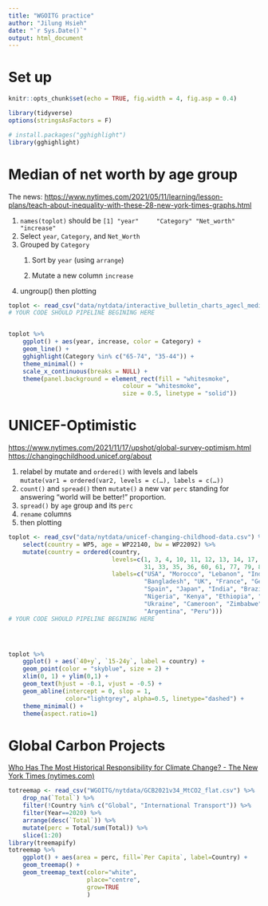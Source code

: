 ```yaml
---
title: "WGOITG practice"
author: "Jilung Hsieh"
date: "`r Sys.Date()`"
output: html_document
---
```


# Set up

```r
knitr::opts_chunk$set(echo = TRUE, fig.width = 4, fig.asp = 0.4)
```

```r
library(tidyverse)
options(stringsAsFactors = F)

# install.packages("gghighlight")
library(gghighlight)
```

# Median of net worth by age group

The news: <https://www.nytimes.com/2021/05/11/learning/lesson-plans/teach-about-inequality-with-these-28-new-york-times-graphs.html>

1.  `names(toplot)` should be `[1] "year"     "Category" "Net_worth"       "increase"`
2.  Select `year`, `Category`, and `Net_Worth`
3.  Grouped by `Category`
    1.  Sort by `year` (using `arrange`)

    2.  Mutate a new column `increase`
4.  ungroup() then plotting

```r
toplot <- read_csv("data/nytdata/interactive_bulletin_charts_agecl_median.csv")
# YOUR CODE SHOULD PIPELINE BEGINING HERE 



```

```r
toplot %>%    
    ggplot() + aes(year, increase, color = Category) + 
    geom_line() + 
    gghighlight(Category %in% c("65-74", "35-44")) + 
    theme_minimal() + 
    scale_x_continuous(breaks = NULL) + 
    theme(panel.background = element_rect(fill = "whitesmoke",
                                colour = "whitesmoke",
                                size = 0.5, linetype = "solid"))
```

# UNICEF-Optimistic

<https://www.nytimes.com/2021/11/17/upshot/global-survey-optimism.html> <https://changingchildhood.unicef.org/about>

1.  relabel by mutate and `ordered()` with levels and labels\
    `mutate(var1 = ordered(var2, levels = c(…), labels = c(…))`
2.  `count()` and `spread()` then `mutate()` a new var `perc` standing for answering "world will be better!" proportion.
3.  `spread()` by `age` group and its `perc`
4.  `rename` columns
5.  then plotting

```r

toplot <- read_csv("data/nytdata/unicef-changing-childhood-data.csv") %>% 
    select(country = WP5, age = WP22140, bw = WP22092) %>%
    mutate(country = ordered(country, 
                             levels=c(1, 3, 4, 10, 11, 12, 13, 14, 17, 29, 
                                      31, 33, 35, 36, 60, 61, 77, 79, 81, 87, 165), 
                             labels=c("USA", "Morocco", "Lebanon", "Indonesia",
                                      "Bangladesh", "UK", "France", "Germany",
                                      "Spain", "Japan", "India", "Brazil", 
                                      "Nigeria", "Kenya", "Ethiopia", "Mali", 
                                      "Ukraine", "Cameroon", "Zimbabwe",
                                      "Argentina", "Peru")))
# YOUR CODE SHOULD PIPELINE BEGINING HERE 





```

```r
toplot %>% 
    ggplot() + aes(`40+y`, `15-24y`, label = country) + 
    geom_point(color = "skyblue", size = 2) + 
    xlim(0, 1) + ylim(0,1) + 
    geom_text(hjust = -0.1, vjust = -0.5) + 
    geom_abline(intercept = 0, slop = 1, 
                color="lightgrey", alpha=0.5, linetype="dashed") + 
    theme_minimal() + 
    theme(aspect.ratio=1)
```

# Global Carbon Projects

[Who Has The Most Historical Responsibility for Climate Change? - The New York Times (nytimes.com)](https://www.nytimes.com/interactive/2021/11/12/climate/cop26-emissions-compensation.html?campaign_id=29&emc=edit_up_20211112&instance_id=45236&nl=the-upshot&regi_id=52022771&segment_id=74222&te=1&user_id=7cc6d9cd8f523e256ae41958ee8a9cb5)

```r

totreemap <- read_csv("WGOITG/nytdata/GCB2021v34_MtCO2_flat.csv") %>% 
    drop_na(`Total`) %>%
    filter(!Country %in% c("Global", "International Transport")) %>%
    filter(Year==2020) %>%
    arrange(desc(`Total`)) %>%
    mutate(perc = Total/sum(Total)) %>%
    slice(1:20)
library(treemapify)
totreemap %>%
    ggplot() + aes(area = perc, fill=`Per Capita`, label=Country) +
    geom_treemap() + 
    geom_treemap_text(color="white", 
                      place="centre", 
                      grow=TRUE
                      )
```
